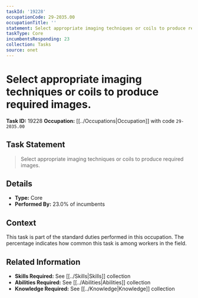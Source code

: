```yaml
---
taskId: '19228'
occupationCode: 29-2035.00
occupationTitle: ''
statement: Select appropriate imaging techniques or coils to produce required images.
taskType: Core
incumbentsResponding: 23
collection: Tasks
source: onet
---
```

# Select appropriate imaging techniques or coils to produce required images.

**Task ID:** 19228
**Occupation:** [[../Occupations|Occupation]] with code `29-2035.00`

## Task Statement

> Select appropriate imaging techniques or coils to produce required images.

## Details

- **Type:** Core
- **Performed By:** 23.0% of incumbents

## Context

This task is part of the standard duties performed in this occupation. The percentage indicates how common this task is among workers in the field.

## Related Information

- **Skills Required:** See [[../Skills|Skills]] collection
- **Abilities Required:** See [[../Abilities|Abilities]] collection
- **Knowledge Required:** See [[../Knowledge|Knowledge]] collection
